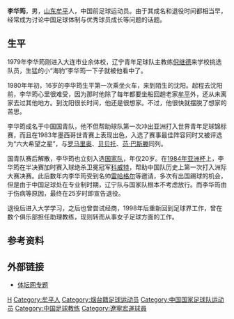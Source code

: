 {{noteta|G1=足球}}{{Football player infobox
| playername = 李华筠
| fullname = 李华筠
| englishfullname = Li Huajun
| nickname = 海豹
| countryofbirth = {{CHN}}
| cityofbirth = [[山东|山东]][[牟平|牟平]]
| dateofbirth = {{birth date and age|1963|3|22}}
| height = {{height|m=1.73}}
| position = 右边锋
| currentclub = 已退役
| youthyears = 1981-1983年
| youthclubs = 辽宁青年队
| years = 1983-1987年
| clubs = [[辽宁足球俱乐部|辽宁队]]
| caps(goals) =
| nationalyears = 1981-1983年<br/>1983-1987年
| nationalteam = {{flagicon|CHN}} [[中国国家青年足球队|中国国青队]]<br/>{{fb|CHN}}
| nationalcaps(goals) =
|}}
'''李华筠'''{{BD|1963年|3月22日|||L}}，男，[[山东|山东]][[牟平|牟平]]人，中国前足球运动员。由于其成名和退役时间都相当早，经常成为讨论中国足球体制与优秀球员成长等问题的话题。

== 生平 ==
1979年李华筠刚进入大连市业余体校，辽宁青年足球队主教练[[倪继德|倪继德]]来学校挑选队员，生猛的小“海豹”李华筠一下子就被他看中了。

1980年年初，16岁的李华筠生平第一次乘坐火车，来到陌生的沈阳。起程去沈阳前，李华筠心里很难受，因为那时他除了每年都要坐船回趟老家[[牟平|牟平]]外，还从未离家去过其他地方。到沈阳很长时间，他还是很想家。不过，他很快就摆脱了想家的苦思。

李华筠成名于中国国青队，他不但帮助球队第一次冲出亚洲打入世界青年足球锦标赛，而且在1983年墨西哥世青赛上表现出色，入选了赛事最佳阵容同时又被评选为“六大希望之星”，与[[罗马里奥|罗马里奥]]、[[贝贝托|贝贝托]]、[[范·巴斯滕|范·巴斯滕]]同列。

国青队赛后解散，李华筠也立刻入选[[中国国家足球队|国家队]]，年仅20岁。在[[1984年亞洲盃足球賽|1984年亚洲杯]]上，李华筠在半决赛加时赛入球绝杀卫冕冠军[[科威特国家足球队|科威特]]，帮助中国队历史上第一次打入洲际大赛决赛。此后数年内李华筠受到名帅[[雷哈格尔|雷哈格尔]]等邀请，多次有出国踢球的机会，但是由于中国足球处在专业制时期，辽宁队与国家队根本不考虑放行。而李华筠由于伤病等原因，最终在25岁时即宣告退役。

退役后进入大学学习，之后也曾尝试经商，1998年后重新回到足球界工作，曾在数个俱乐部担任助理教练，现则转而从事女子足球方面的工作。

== 参考资料 ==
{{reflist}}

==外部链接==
* [https://web.archive.org/web/20090830223940/http://cnsoccer.titan24.com/focus/lhj090129/ 体坛网专题]

{{1984年亚洲杯足球赛中国参赛名单}}

{{Authority control}}

{{DEFAULTSORT:LI Huajun}}
[[Category:李姓|H]]
[[Category:牟平人|Category:牟平人]]
[[Category:烟台籍足球运动员|Category:烟台籍足球运动员]]
[[Category:中国国家足球队运动员|Category:中国国家足球队运动员]]
[[Category:中国足球教练|Category:中国足球教练]]
[[Category:遼寧宏運球員|Category:遼寧宏運球員]]
